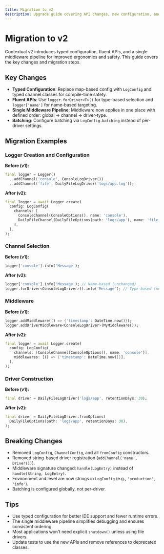 ```yaml
---
title: Migration to v2
description: Upgrade guide covering API changes, new configuration, and best practices for Contextual v2.
---
```


# Migration to v2

Contextual v2 introduces typed configuration, fluent APIs, and a single middleware pipeline for improved ergonomics and safety. This guide covers the key changes and migration steps.

## Key Changes

- **Typed Configuration**: Replace map-based config with `LogConfig` and typed channel classes for compile-time safety.
- **Fluent APIs**: Use `logger.forDriver<T>()` for type-based selection and `logger['name']` for name-based targeting.
- **Single Middleware Pipeline**: Middleware now applies in one place with defined order: global → channel → driver-type.
- **Batching**: Configure batching via `LogConfig.batching` instead of per-driver settings.

## Migration Examples

### Logger Creation and Configuration

**Before (v1):**
```dart
final logger = Logger()
  ..addChannel('console', ConsoleLogDriver())
  ..addChannel('file', DailyFileLogDriver('logs/app.log'));
```

**After (v2):**
```dart
final logger = await Logger.create(
  config: LogConfig(
    channels: [
      ConsoleChannel(ConsoleOptions(), name: 'console'),
      DailyFileChannel(DailyFileOptions(path: 'logs/app'), name: 'file'),
    ],
  ),
);
```

### Channel Selection

**Before (v1):**
```dart
logger['console'].info('Message');
```

**After (v2):**
```dart
logger['console'].info('Message'); // Name-based (unchanged)
logger.forDriver<ConsoleLogDriver>().info('Message'); // Type-based (new)
```

### Middleware

**Before (v1):**
```dart
logger.addMiddleware(() => {'timestamp': DateTime.now()});
logger.addDriverMiddleware<ConsoleLogDriver>(MyMiddleware());
```

**After (v2):**
```dart
final logger = await Logger.create(
  config: LogConfig(
    channels: [ConsoleChannel(ConsoleOptions(), name: 'console')],
    middlewares: [() => {'timestamp': DateTime.now()}],
  ),
);
```

### Driver Construction

**Before (v1):**
```dart
final driver = DailyFileLogDriver('logs/app', retentionDays: 30);
```

**After (v2):**
```dart
final driver = DailyFileLogDriver.fromOptions(
  DailyFileOptions(path: 'logs/app', retentionDays: 30),
);
```

## Breaking Changes

- Removed `LogConfig`, `ChannelConfig`, and all `fromConfig` constructors.
- Removed string-based driver registration (`addChannel('name', Driver())`).
- Middleware signature changed: `handle(LogEntry)` instead of `handle(String, LogEntry)`.
- Environment and level are now strings in `LogConfig` (e.g., `'production'`, `'info'`).
- Batching is configured globally, not per-driver.

## Tips

- Use typed configuration for better IDE support and fewer runtime errors.
- The single middleware pipeline simplifies debugging and ensures consistent ordering.
- Most applications won't need explicit `shutdown()` unless using file drivers.
- Update tests to use the new APIs and remove references to deprecated classes.
